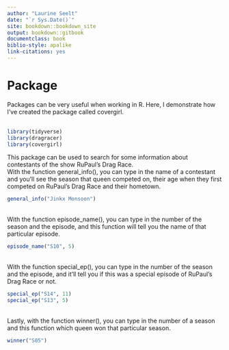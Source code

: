 ```yaml
---
author: "Laurine Seelt"
date: "`r Sys.Date()`"
site: bookdown::bookdown_site
output: bookdown::gitbook
documentclass: book
biblio-style: apalike
link-citations: yes
---
```


# Package

Packages can be very useful when working in R. Here, I demonstrate how I've created the package called covergirl. <br>
<br>
```r
library(tidyverse)
library(dragracer)
library(covergirl)
```
This package can be used to search for some information about contestants of the show RuPaul's Drag Race.
<br>
With the function general_info(), you can type in the name of a contestant and you'll see the season that queen competed on, their age when they first competed on RuPaul's Drag Race and their hometown.
<br>
```r
general_info("Jinkx Monsoon")
```
<br>
With the function episode_name(), you can type in the number of the season and the episode, and this function will tell you the name of that particular episode.
<br>
```r
episode_name("S10", 5)
```
<br>
With the function special_ep(), you can type in the number of the season and the episode, and it'll tell you if this was a special episode of RuPaul's Drag Race or not.
<br>
```r
special_ep("S14", 11)
special_ep("S13", 5)
```
<br>
Lastly, with the function winner(), you can type in the number of a season and this function which queen won that particular season.
<br>
```r
winner("S05")
```
